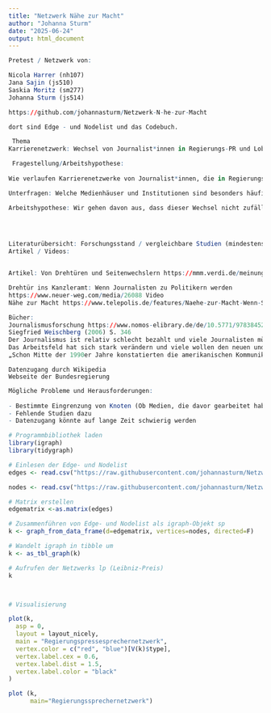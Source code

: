 ---
title: "Netzwerk Nähe zur Macht"
author: "Johanna Sturm"
date: "2025-06-24"
output: html_document
---


```{r unsere Kürzel}
Pretest / Netzwerk von:

Nicola Harrer (nh107)
Jana Sajin (js510)
Saskia Moritz (sm277)
Johanna Sturm (js514)

```

```{r  Link zum Github }

https://github.com/johannasturm/Netzwerk-N-he-zur-Macht

dort sind Edge - und Nodelist und das Codebuch. 


```

```{r Thema }

 Thema
Karrierenetzwerk: Wechsel von Journalist*innen in Regierungs-PR und Lobbyarbeit. Wir wollen das Phänomen, dass Journalisten nach ihrer Arbeit oft als Regierungssprecher oder Pressesprecher für verschiedene Ministerien arbeiten, analysieren und herausfinden, ob es bestimmte Cluster und Machtzentren gibt sowie ob der Drehtür-Effekt vorliegt. Thema hat große Relevanz, da solche Seitenwechsel von Journalisten, wenn überhaupt, als Randnotiz in der Öffentlichkeit abgetan werden.


```



```{r Fragestellung }

 Fragestellung/Arbeitshypothese:
  
Wie verlaufen Karrierenetzwerke von Journalist*innen, die in Regierungs-PR oder Lobbyarbeit wechseln, und welche zentralen Akteure, Organisationen und Übergangsmuster lassen sich identifizieren? 

Unterfragen: Welche Medienhäuser und Institutionen sind besonders häufig an Karrieren beteiligt, die zwischen Journalismus und Regierungskommunikation verlaufen? & Gibt es „Drehtür-Akteure“, die mehrfach zwischen PR und Journalismus wechseln?

Arbeitshypothese: Wir gehen davon aus, dass dieser Wechsel nicht zufällig geschieht, sondern entlang bestehender Netzwerkstrukturen zwischen bestimmten Medienhäusern, Regierungsinstitutionen und Lobbyismus Verbänden.


  
```


```{r Literatur }


Literaturübersicht: Forschungsstand / vergleichbare Studien (mindestens 5 ähnliche)
Artikel / Videos: 


Artikel: Von Drehtüren und Seitenwechslern https://mmm.verdi.de/meinung/von-drehtueren-und-seitenwechslern-102801 Seit gestern hat Deutschland eine neue Bundesregierung und einige prominente Namen der künftigen Mannschaft von Bundeskanzler Friedrich Merz kommen aus dem Journalismus. Seitenwechsel als Sprecher*innen oder Redenschreiber zum Beispiel für Politiker*innen sind reizvoll für beide Parteien. Journalisten treibt möglicherweise der Ehrgeiz an, nicht nur über politische Vorgänge zu berichten, sondern mal direkt im politischen Apparat zu arbeiten

Drehtür ins Kanzleramt: Wenn Journalisten zu Politikern werden 
https://www.neuer-weg.com/media/26088 Video
Nähe zur Macht https://www.telepolis.de/features/Naehe-zur-Macht-Wenn-Spitzenjournalisten-Regierungssprecher-werden-7470431.html?seite=all

Bücher: 
Journalismusforschung https://www.nomos-elibrary.de/de/10.5771/9783845271422/journalismusforschung
Siegfried Weischberg (2006) S. 346 
Der Journalismus ist relativ schlecht bezahlt und viele Journalisten müssen aufgrund der finanziellen Lage den Beruf wechseln : „Doch viele Journalisten – Personen, die sich so nennen, die einschlägig ausgebildet sind und/oder einer Journalistenorganisation angehören – arbeiten schon heute weniger im Journalismus als in der PR, in der Werbung, im Marketing oder in ganz anderen Branchen, weil sie vom Journalismus allein nicht leben können.“ S.346
Das Arbeitsfeld hat sich stark verändern und viele wollen den neuen und modernen Journalismus nicht betreiben : „Andererseits gibt es Leute, die vom Journalismus gar nicht leben wollen oder müssen, sondern sich als Publizisten betätigen – mit Beiträgen, die mit ihrem Gemisch aus Information und Meinung, aus Fakten und Fiktionen eher an den schriftstellerischen Journalismus des späten 18. und frühen 19. Jahrhunderts erinnern als an die rationellen Darstellungsformen des modernen redaktionellen Journalismus.“ S.346
„Schon Mitte der 1990er Jahre konstatierten die amerikanischen Kommunikationswissenschaftler David H. Weaver und G. Cleveland Wilhoit in ihrer repräsentativen Studie über U.S.-Journalisten, der Journalismus befinde sich am Ende einer Ära.“

```


```{rDatenzugang }

Datenzugang durch Wikipedia
Webseite der Bundesregierung 

```


```{r Probleme und Herausforderungen}

Mögliche Probleme und Herausforderungen:
  
- Bestimmte Eingrenzung von Knoten (Ob Medien, die davor gearbeitet haben, auch Knoten sein sollen, Auch Personen, die von PR zu Journalismus wechseln?)
- Fehlende Studien dazu 
- Datenzugang könnte auf lange Zeit schwierig werden

```

```{r Netzwerk einlesen}


# Programmbibliothek laden
library(igraph)
library(tidygraph)

# Einlesen der Edge- und Nodelist
edges <- read.csv("https://raw.githubusercontent.com/johannasturm/Netzwerk-N-he-zur-Macht/refs/heads/main/edgelist.csv", header=T, as.is=T, sep = ",")

nodes <- read.csv("https://raw.githubusercontent.com/johannasturm/Netzwerk-N-he-zur-Macht/refs/heads/main/nodelist.csv", header=T, as.is=T, sep = ",")

# Matrix erstellen
edgematrix <-as.matrix(edges)

# Zusammenführen von Edge- und Nodelist als igraph-Objekt sp
k <- graph_from_data_frame(d=edgematrix, vertices=nodes, directed=F)

# Wandelt igraph in tibble um
k <- as_tbl_graph(k)

# Aufrufen der Netzwerks lp (Leibniz-Preis) 
k



# Visualisierung 

plot(k, 
  asp = 0,
  layout = layout_nicely,
  main = "Regierungspressesprechernetzwerk", 
  vertex.color = c("red", "blue")[V(k)$type],
  vertex.label.cex = 0.6,       
  vertex.label.dist = 1.5,      
  vertex.label.color = "black"  
)

```


```{r Visualisierung}

plot (k, 
      main="Regierungssprechernetzwerk")

```


